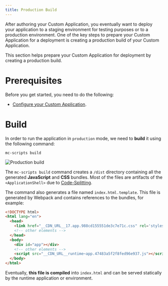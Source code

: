 ```yaml
---
title: Production Build
---
```


After authoring your Custom Application, you eventually want to deploy your application to a staging environment for testing purposes or to a production environment.
One of the key steps to prepare your Custom Application for a deployment is creating a production build of your Custom Application.

This section helps prepare your Custom Application for deployment by creating a production build.

# Prerequisites

Before you get started, you need to do the following:

- [Configure your Custom Application](/development/application-config).

# Build

In order to run the application in `production` mode, we need to **build** it using the following command:

```console
mc-scripts build
```

![Production build](/images/mc-dev-yarn-build.png)

The `mc-scripts build` command creates a `/dist` directory containing all the generated **JavaScript** and **CSS** bundles. Most of the files are artifacts of the `<ApplicationShell>` due to [Code-Splitting](https://reactjs.org/docs/code-splitting.html).

The command also generates a file named `index.html.template`. This file is generated by Webpack and contains references to the bundles, for example:

```html
<!DOCTYPE html>
<html lang="en">
  <head>
    <link href="__CDN_URL__17.app.988cd155551de3c7e71c.css" rel='stylesheet' type='text/css' /></link>
    <!-- other elements -->
  </head>
  <body>
    <div id="app"></div>
    <!-- other elements -->
    <script src="__CDN_URL__runtime~app.47483a5f2f8fed96e937.js"></script>
  </body>
</html>
```

Eventually, **this file is compiled** into `index.html` and can be served statically by the runtime application or environment.
